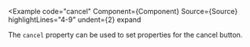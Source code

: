 
<Example
  code="cancel"
  Component={Component}
  Source={Source}
  highlightLines="4-9"
  undent={2}
  expand
>
  The `cancel` property can be used to set properties for the cancel button.
</Example>
